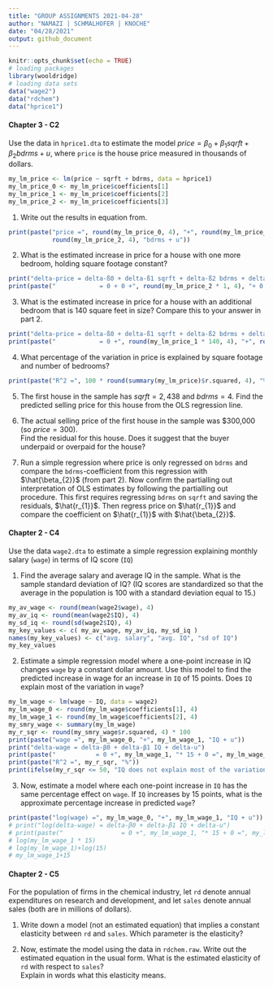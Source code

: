 ```yaml
---
title: "GROUP ASSIGNMENTS 2021-04-28"
author: "NAMAZI | SCHMALHOFER | KNOCHE"
date: "04/28/2021"
output: github_document
---
```


```r
knitr::opts_chunk$set(echo = TRUE)
# loading packages
library(wooldridge)
# loading data sets 
data("wage2")
data("rdchem")
data("hprice1")
```

#### Chapter 3 - C2
Use the data in `hprice1.dta` to estimate the model $price = \beta_{0} + \beta_{1} sqrft + \beta_{2} bdrms + u$, where `price` is the house price measured in thousands of dollars.

```r
my_lm_price <- lm(price ~ sqrft + bdrms, data = hprice1)
my_lm_price_0 <- my_lm_price$coefficients[1]
my_lm_price_1 <- my_lm_price$coefficients[2]
my_lm_price_2 <- my_lm_price$coefficients[3]
```

1. Write out the results in equation from.
```r
print(paste("price =", round(my_lm_price_0, 4), "+", round(my_lm_price_1, 4), "sqrft +",
            round(my_lm_price_2, 4), "bdrms + u"))
```

2. What is the estimated increase in price for a house with one more bedroom, holding square footage constant?
```r
print("delta-price = delta-ß0 + delta-ß1 sqrft + delta-ß2 bdrms + delta-u")
print(paste("            = 0 + 0 +", round(my_lm_price_2 * 1, 4), "+ 0 =", round(my_lm_price_2 * 1, 4)))
```

3. What is the estimated increase in price for a house with an additional bedroom that is
140 square feet in size? Compare this to your answer in part 2.
```r
print("delta-price = delta-ß0 + delta-ß1 sqrft + delta-ß2 bdrms + delta-u")
print(paste("            = 0 +", round(my_lm_price_1 * 140, 4), "+", round(my_lm_price_2 * 1, 4), "+ 0 =", round(my_lm_price_1 * 140, 4) + round(my_lm_price_2 * 1, 4)))
```

4. What percentage of the variation in price is explained by square footage and number of
bedrooms?
```r
print(paste("R^2 =", 100 * round(summary(my_lm_price)$r.squared, 4), "%"))
```

5. The first house in the sample has $sqrft = 2,438$ and $bdrms = 4$. Find the predicted
selling price for this house from the OLS regression line.

6. The actual selling price of the first house in the sample was \$300,000 (so $price = 300$).  
Find the residual for this house. Does it suggest that the buyer underpaid or overpaid
for the house?

7. Run a simple regression where price is only regressed on `bdrms` and compare the `bdrms`-coefficient from this regression with $\hat{\beta_{2}}$ (from part 2). Now confirm the partialling out
interpretation of OLS estimates by following the partialling out procedure. This first
requires regressing `bdrms` on `sqrft` and saving the residuals, $\hat{r_{1}}$. Then regress price on $\hat{r_{1}}$ and compare the coefficient on $\hat{r_{1}}$ with $\hat{\beta_{2}}$.

#### Chapter 2 - C4
Use the data `wage2.dta` to estimate a simple regression explaining monthly salary (`wage`) in terms of IQ score (`IQ`)

1. Find the average salary and average IQ in the sample. What is the sample standard deviation of IQ? (IQ scores are standardized so that the average in the population is 100 with a standard deviation equal to 15.)   

```r
my_av_wage <- round(mean(wage2$wage), 4)
my_av_iq <- round(mean(wage2$IQ), 4)
my_sd_iq <- round(sd(wage2$IQ), 4)
my_key_values <- c( my_av_wage, my_av_iq, my_sd_iq )
names(my_key_values) <- c("avg. salary", "avg. IQ", "sd of IQ")
my_key_values
```

2. Estimate a simple regression model where a one-point increase in IQ changes `wage` by a constant dollar amount. Use this model to find the predicted increase in wage for an increase in `IQ` of 15 points. Does `IQ` explain most of the variation in `wage`?
```r
my_lm_wage <- lm(wage ~ IQ, data = wage2)
my_lm_wage_0 <- round(my_lm_wage$coefficients[1], 4)
my_lm_wage_1 <- round(my_lm_wage$coefficients[2], 4)
my_smry_wage <- summary(my_lm_wage)
my_r_sqr <- round(my_smry_wage$r.squared, 4) * 100
print(paste("wage =", my_lm_wage_0, "+", my_lm_wage_1, "IQ + u"))
print("delta-wage = delta-β0 + delta-β1 IQ + delta-u")
print(paste("           = 0 +", my_lm_wage_1, "* 15 + 0 =", my_lm_wage_1 * 15))
print(paste("R^2 =", my_r_sqr, "%"))
print(ifelse(my_r_sqr <= 50, "IQ does not explain most of the variation in wage.", "IQ explains most of the variation in wage."))
```

3. Now, estimate a model where each one-point increase in `IQ` has the same percentage effect on `wage`. If `IQ` increases by 15 points, what is the approximate percentage increase in predicted `wage`?
```r
print(paste("log(wage) =", my_lm_wage_0, "+", my_lm_wage_1, "IQ + u"))
# print("log(delta-wage) = delta-β0 + delta-β1 IQ + delta-u")
# print(paste("                = 0 +", my_lm_wage_1, "* 15 + 0 =", my_lm_wage_1 * 15))
# log(my_lm_wage_1 * 15)
# log(my_lm_wage_1)+log(15)
# my_lm_wage_1+15
```

#### Chapter 2 - C5
For the population of firms in the chemical industry, let `rd` denote annual expenditures on research and development, and let `sales` denote annual sales (both are in millions of dollars).   

1. Write down a model (not an estimated equation) that implies a constant elasticity between `rd` and `sales`. Which parameter is the elasticity?

2. Now, estimate the model using the data in `rdchem.raw`. Write out the estimated equation in the usual form. What is the estimated elasticity of `rd` with respect to `sales`?  
Explain in words what this elasticity means.